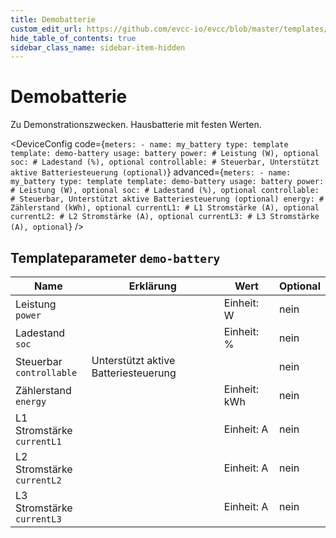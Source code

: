 ```yaml
---
title: Demobatterie
custom_edit_url: https://github.com/evcc-io/evcc/blob/master/templates/definition/meter/demo-battery.yaml
hide_table_of_contents: true
sidebar_class_name: sidebar-item-hidden
---
```



# Demobatterie

<div className="device-detail-container">
  <div className="device-detail-content">
    <DeviceFeatures features="" />

Zu Demonstrationszwecken. Hausbatterie mit festen Werten.


<DeviceConfig code={`meters:
    - name: my_battery
      type: template
      template: demo-battery
      usage: battery
      power: # Leistung (W), optional
      soc: # Ladestand (%), optional
      controllable: # Steuerbar, Unterstützt aktive Batteriesteuerung (optional)`} advanced={`meters:
    - name: my_battery
      type: template
      template: demo-battery
      usage: battery
      power: # Leistung (W), optional
      soc: # Ladestand (%), optional
      controllable: # Steuerbar, Unterstützt aktive Batteriesteuerung (optional)
      energy: # Zählerstand (kWh), optional
      currentL1: # L1 Stromstärke (A), optional
      currentL2: # L2 Stromstärke (A), optional
      currentL3: # L3 Stromstärke (A), optional`} />
  </div>
  <div className="device-detail-icon">
    <evcc-icon
      type="meter"
      name="demo-battery"
      size="400px"
      alt="Demobatterie"
      className="device-detail-icon-img"
    ></evcc-icon>
  </div>
</div>

## Templateparameter `demo-battery`

| Name | Erklärung | Wert | Optional |
|-----------|-----------|------|----------|
| Leistung<br/>`power` |  | Einheit: W | nein |
| Ladestand<br/>`soc` |  | Einheit: % | nein |
| Steuerbar<br/>`controllable` | Unterstützt aktive Batteriesteuerung |  | nein |
| Zählerstand<br/>`energy` |  | Einheit: kWh | nein |
| L1 Stromstärke<br/>`currentL1` |  | Einheit: A | nein |
| L2 Stromstärke<br/>`currentL2` |  | Einheit: A | nein |
| L3 Stromstärke<br/>`currentL3` |  | Einheit: A | nein |

